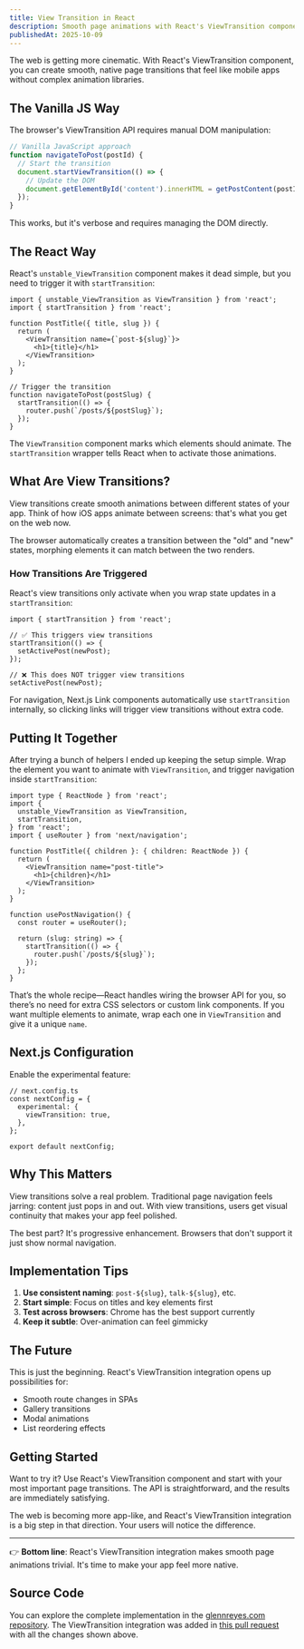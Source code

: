 ```yaml
---
title: View Transition in React
description: Smooth page animations with React's ViewTransition component. Examples and implementation guide.
publishedAt: 2025-10-09
---
```


The web is getting more cinematic. With React's ViewTransition component, you can create smooth, native page transitions that feel like mobile apps without complex animation libraries.

## The Vanilla JS Way

The browser's ViewTransition API requires manual DOM manipulation:

```js
// Vanilla JavaScript approach
function navigateToPost(postId) {
  // Start the transition
  document.startViewTransition(() => {
    // Update the DOM
    document.getElementById('content').innerHTML = getPostContent(postId);
  });
}
```

This works, but it's verbose and requires managing the DOM directly.

## The React Way

React's `unstable_ViewTransition` component makes it dead simple, but you need to trigger it with `startTransition`:

```tsx
import { unstable_ViewTransition as ViewTransition } from 'react';
import { startTransition } from 'react';

function PostTitle({ title, slug }) {
  return (
    <ViewTransition name={`post-${slug}`}>
      <h1>{title}</h1>
    </ViewTransition>
  );
}

// Trigger the transition
function navigateToPost(postSlug) {
  startTransition(() => {
    router.push(`/posts/${postSlug}`);
  });
}
```

The `ViewTransition` component marks which elements should animate. The `startTransition` wrapper tells React when to activate those animations.

## What Are View Transitions?

View transitions create smooth animations between different states of your app. Think of how iOS apps animate between screens: that's what you get on the web now.

The browser automatically creates a transition between the "old" and "new" states, morphing elements it can match between the two renders.

### How Transitions Are Triggered

React's view transitions only activate when you wrap state updates in a `startTransition`:

```tsx
import { startTransition } from 'react';

// ✅ This triggers view transitions
startTransition(() => {
  setActivePost(newPost);
});

// ❌ This does NOT trigger view transitions
setActivePost(newPost);
```

For navigation, Next.js Link components automatically use `startTransition` internally, so clicking links will trigger view transitions without extra code.

## Putting It Together

After trying a bunch of helpers I ended up keeping the setup simple. Wrap the element you want to animate with `ViewTransition`, and trigger navigation inside `startTransition`:

```tsx
import type { ReactNode } from 'react';
import {
  unstable_ViewTransition as ViewTransition,
  startTransition,
} from 'react';
import { useRouter } from 'next/navigation';

function PostTitle({ children }: { children: ReactNode }) {
  return (
    <ViewTransition name="post-title">
      <h1>{children}</h1>
    </ViewTransition>
  );
}

function usePostNavigation() {
  const router = useRouter();

  return (slug: string) => {
    startTransition(() => {
      router.push(`/posts/${slug}`);
    });
  };
}
```

That’s the whole recipe—React handles wiring the browser API for you, so there’s no need for extra CSS selectors or custom link components. If you want multiple elements to animate, wrap each one in `ViewTransition` and give it a unique `name`.

## Next.js Configuration

Enable the experimental feature:

```tsx
// next.config.ts
const nextConfig = {
  experimental: {
    viewTransition: true,
  },
};

export default nextConfig;
```

## Why This Matters

View transitions solve a real problem. Traditional page navigation feels jarring: content just pops in and out. With view transitions, users get visual continuity that makes your app feel polished.

The best part? It's progressive enhancement. Browsers that don't support it just show normal navigation.

## Implementation Tips

1. **Use consistent naming**: `post-${slug}`, `talk-${slug}`, etc.
2. **Start simple**: Focus on titles and key elements first
3. **Test across browsers**: Chrome has the best support currently
4. **Keep it subtle**: Over-animation can feel gimmicky

## The Future

This is just the beginning. React's ViewTransition integration opens up possibilities for:

- Smooth route changes in SPAs
- Gallery transitions
- Modal animations
- List reordering effects

## Getting Started

Want to try it? Use React's ViewTransition component and start with your most important page transitions. The API is straightforward, and the results are immediately satisfying.

The web is becoming more app-like, and React's ViewTransition integration is a big step in that direction. Your users will notice the difference.

---

👉 **Bottom line**: React's ViewTransition integration makes smooth page animations trivial. It's time to make your app feel more native.

## Source Code

You can explore the complete implementation in the [glennreyes.com repository](https://github.com/glennreyes/glennreyes.com). The ViewTransition integration was added in [this pull request](https://github.com/glennreyes/glennreyes.com/pull/613) with all the changes shown above.
